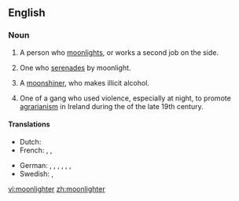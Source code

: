 ==English==

===Noun===
{{en-noun}}

# A person who [[moonlight]]s, or works a second job on the side.
# {{cx|US|regional|lang=en}} One who [[serenade]]s by moonlight.
# A [[moonshiner]], who makes illicit alcohol.
# {{cx|Ireland|historical|lang=en}} One of a gang who used violence, especially at night, to promote [[agrarianism]] in Ireland during the {{w|Land War}} of the late 19th century.
====Translations====
{{trans-top|person who works a second job}}
* Dutch: {{t+|nl|zwartwerker|m}}
* French: {{t|fr|travailleur au noir|m}}, {{t|fr|travailleuse au noir|f}}, {{t+|fr|cumulard|m}}
{{trans-mid}}
* German: {{qualifier|colloquial}} {{t+|de|Schwarzarbeiter|m}}, {{qualifier|colloquial}} {{t+|de|Schwarzarbeiterin|f}}, {{t|de|Doppelverdiener|m}}, {{t|de|Doppelverdienerin|f}}, {{t|de|Person mit Nebentätigkeit|f}}, {{t|de|Mann mit Nebentätigkeit|m}}, {{t|de|Frau mit Nebentätigkeit|f}}
* Swedish: {{t+|sv|svartjobbare|n}}, {{t|sv|svartjobberska|f}}
{{trans-bottom}}

[[vi:moonlighter]]
[[zh:moonlighter]]